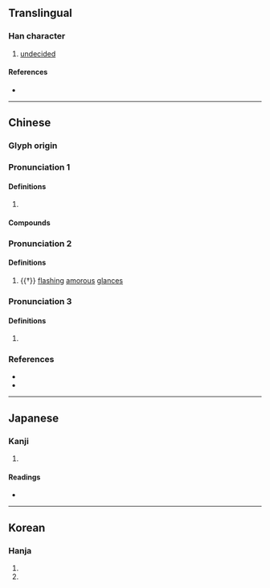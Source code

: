 {{character info/new}}
==Translingual==

===Han character===
{{Han char|rn=38|rad=女|as=09|sn=12|four=48446|canj=VORT|ids=⿰女弇}}

# [[undecided]]

====References====
* {{Han ref|kx=0266.440|dkj=06505|dj=0534.060|hdz=21067.070|uh=5A95|ud=23189|bh=D8C0|bd=55488}}

----

==Chinese==
{{zh-forms}}

===Glyph origin===
{{Han etym}}

===Pronunciation 1===
{{zh-pron
|m=ān
|c=am1
|mc=1
|oc=1+3
|cat=
}}

====Definitions====
{{zh-hanzi}}

# {{zh-only|媕娿|[[indecisive]]; [[hesitant]]}}

====Compounds====
{{zh-der|媕娿|媕婀}}

===Pronunciation 2===
{{zh-pron
|m=yǎn
|mc=2
|oc=2+4
|cat=a
}}

====Definitions====
{{zh-hanzi}}

# {{†}} [[flash]]ing [[amorous]] [[glance]]s

===Pronunciation 3===
{{zh-pron
|m=è
|mc=3
|oc=5
|cat=
}}

====Definitions====
{{zh-hanzi}}

# {{zh-hg}} {{n-g|Only used in women's names.}}

===References===
* {{R:twedu|B00678}}
* {{R:yue:mfccd}}

----

==Japanese==

===Kanji===
{{ja-kanji|grade=|rs=女09}}

# {{rfdef|ja|sort=女09}}

====Readings====
* {{ja-readings|on=えん,あん,おん,おう|kun=}}

----

==Korean==

===Hanja===
{{ko-hanja|암}}

# {{rfdef|ko|sort=女09}}
# {{rfdef|cmn|sort=女09}}